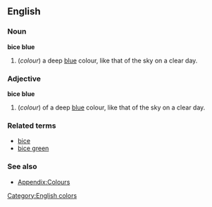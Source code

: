 ==English==

===Noun===
'''bice blue'''
#(''colour'') a deep [[blue]] colour, like that of the sky on a clear day.

===Adjective===
'''bice blue'''
#(''colour'') of a deep [[blue]] colour, like that of the sky on a clear day.

===Related terms===
*[[bice]]
*[[bice green]]

===See also===
*[[Wiktionary_Appendix:Colours|Appendix:Colours]]

[[Category:English colors]]